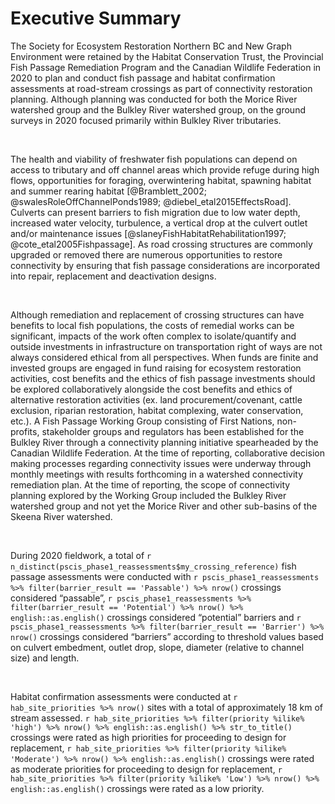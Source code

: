 

# Executive Summary {-} 

<!-- .front-matter .unnumbered -->

The Society for Ecosystem Restoration Northern BC and New Graph Environment were retained by the Habitat Conservation Trust, the Provincial Fish Passage Remediation Program and the Canadian Wildlife Federation in 2020 to plan and conduct fish passage and habitat confirmation assessments at road-stream crossings as part of connectivity restoration planning. Although planning was conducted for both the Morice River watershed group and the Bulkley River watershed group, on the ground surveys in 2020 focused primarily within Bulkley River tributaries. 

<br>

The health and viability of freshwater fish populations can depend on access to tributary and off channel areas which provide refuge during high flows, opportunities for foraging, overwintering habitat, spawning habitat and summer rearing habitat [@Bramblett_2002; @swalesRoleOffChannelPonds1989; @diebel_etal2015EffectsRoad].  Culverts can present barriers to fish migration due to low water depth, increased water velocity, turbulence, a vertical drop at the culvert outlet and/or maintenance issues [@slaneyFishHabitatRehabilitation1997; @cote_etal2005Fishpassage]. As road crossing structures are commonly upgraded or removed there are numerous opportunities to restore connectivity by ensuring that fish passage considerations are incorporated into repair, replacement and deactivation designs. 

<br>

Although remediation and replacement of crossing structures can have benefits to local fish populations, the costs of remedial works can be significant, impacts of the work often complex to isolate/quantify and outside investments in infrastructure on transportation right of ways are not always considered ethical from all perspectives.  When funds are finite and invested groups are engaged in fund raising for ecosystem restoration activities, cost benefits and the ethics of fish passage investments should be explored collaboratively alongside the cost benefits and ethics of alternative restoration activities (ex. land procurement/covenant, cattle exclusion, riparian restoration, habitat complexing, water conservation, etc.).  A Fish Passage Working Group consisting of First Nations, non-profits, stakeholder groups and regulators has been established for the Bulkley River through a connectivity planning initiative spearheaded by the Canadian Wildlife Federation. At the time of reporting, collaborative decision making processes regarding connectivity issues were underway through monthly meetings with results forthcoming in a watershed connectivity remediation plan. At the time of reporting, the scope of connectivity planning explored by the Working Group included the Bulkley River watershed group and not yet the Morice River and other sub-basins of the Skeena River watershed.

<br>


During 2020 fieldwork, a total of `r n_distinct(pscis_phase1_reassessments$my_crossing_reference)` fish passage assessments were conducted with `r pscis_phase1_reassessments %>% filter(barrier_result == 'Passable') %>% nrow()` crossings considered "passable", `r pscis_phase1_reassessments %>% filter(barrier_result == 'Potential') %>% nrow() %>% english::as.english()` crossings considered "potential" barriers and `r pscis_phase1_reassessments %>% filter(barrier_result == 'Barrier') %>% nrow()` crossings considered "barriers" according to threshold values based on culvert embedment, outlet drop, slope, diameter (relative to channel size) and length.

<br>

Habitat confirmation assessments were conducted at `r hab_site_priorities %>% nrow()` sites with a total of approximately 18 km of stream assessed. `r hab_site_priorities %>% filter(priority %ilike% 'high') %>% nrow() %>% english::as.english() %>% str_to_title()` crossings were rated as high priorities for proceeding to design for replacement, `r hab_site_priorities %>% filter(priority %ilike% 'Moderate') %>% nrow() %>% english::as.english()` crossings were rated as moderate priorities for proceeding to design for replacement, `r hab_site_priorities %>% filter(priority %ilike% 'Low') %>% nrow() %>% english::as.english()` crossings were rated as a low priority.

